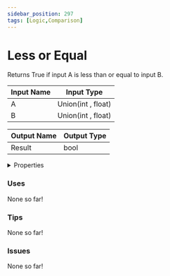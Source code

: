 ```yaml
---
sidebar_position: 297
tags: [Logic,Comparison]
---
```


# Less or Equal

Returns True if input A is less than or equal to input B.




<EsbSvg />

| Input Name | Input Type |
|-----------|-----------|
| A | Union(int , float) |
| B | Union(int , float) |

| Output Name | Output Type |
|-----------|-----------|
| Result | bool |


<details>
  <summary>Properties</summary>
  <div>
    <div>
    <table>
      <thead>
        <tr>
          <th>Is beta required?</th>
          <th>❌</th>
        </tr>
        <tr>
          <th>Is this chip a trolling risk?</th>
          <th>❌</th>
        </tr>
        <tr>
          <th>Chip UUID</th>
          <th>8c78eedf-f79e-4f70-b187-65092893d1b6</th>
        </tr>
      </thead>
    </table>
    </div>
  </div>
</details>

### Uses

None so far!

### Tips

None so far!

### Issues

None so far!